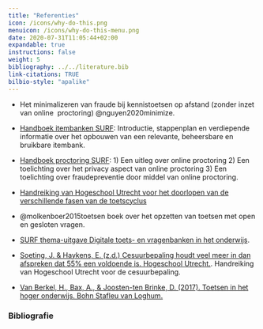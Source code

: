 ```yaml
---
title: "Referenties"
icon: /icons/why-do-this.png
menuicon: /icons/why-do-this-menu.png
date: 2020-07-31T11:05:44+02:00
expandable: true
instructions: false
weight: 5
bibliography: ../../literature.bib
link-citations: TRUE
bilbio-style: "apalike"
---
```


* Het minimalizeren van fraude bij kennistoetsen op afstand (zonder inzet van online  proctoring) @nguyen2020minimize.  

* [Handboek itembanken SURF](https://werkgroep-toetsen-op-afstand.github.io/Handboek-Itembanken/verdieping.html): Introductie, stappenplan en verdiepende informatie over het opbouwen van een relevante, beheersbare en bruikbare itembank.  

* [Handboek proctoring SURF](https://www.surf.nl/files/2019-01/surf_handboekitembank_web.pdf): 1) Een uitleg over online proctoring 2) Een toelichting over het privacy aspect van online proctoring 3) Een toelichting over fraudepreventie door middel van online proctoring.  
* [Handreiking van Hogeschool Utrecht voor het doorlopen van de verschillende fasen van de toetscyclus](https://husite.nl/toetsing-nieuw/toetscyclus)  

* @molkenboer2015toetsen boek over het opzetten van toetsen met open en gesloten vragen.  

* [SURF thema-uitgave Digitale toets- en vragenbanken in het onderwijs]( https://www.surf.nl/files/2019-02/thema-uitgave-itembanken_-webversie_def.pdf).  

* [Soeting, J. & Haykens, E. (z.d.) Cesuurbepaling houdt veel meer in dan afspreken dat 55% een voldoende is. Hogeschool Utrecht.](https://husite.nl/toetsing-nieuw/wp-content/uploads/sites/299/2020/02/Cesuurbepaling.pdf). Handreiking van Hogeschool Utrecht voor de cesuurbepaling.  

* [Van Berkel, H., Bax, A., & Joosten-ten Brinke, D. (2017). Toetsen in het hoger onderwijs. Bohn Stafleu van Loghum.](https://remindo-support.sites.uu.nl/wp-content/uploads/sites/79/2020/03/Toetsen-in-het-Hoger-Onderwijs-van-Berkel-Bax-Joosten-ten-Brinke.pdf)


### Bibliografie
